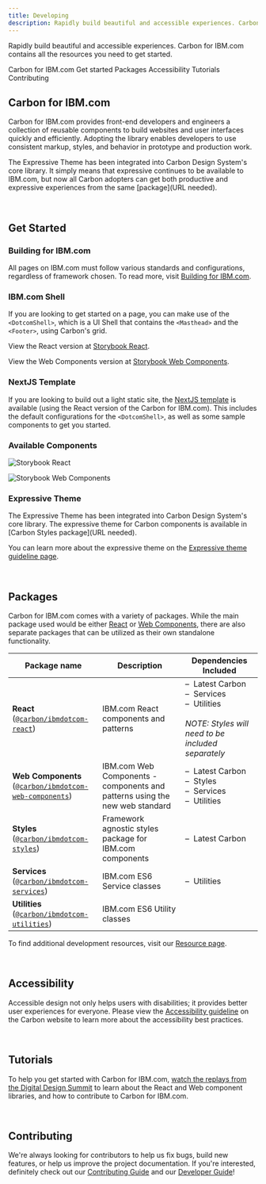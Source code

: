 ```yaml
---
title: Developing
description: Rapidly build beautiful and accessible experiences. Carbon for IBM.com contains all the resources you need to get started.
---
```


<PageDescription>

Rapidly build beautiful and accessible experiences. Carbon for IBM.com contains all the resources you need to get started. 

</PageDescription>

<AnchorLinks>
<AnchorLink>Carbon for IBM.com</AnchorLink>
<AnchorLink>Get started</AnchorLink>
<AnchorLink>Packages</AnchorLink>
<AnchorLink>Accessibility</AnchorLink>
<AnchorLink>Tutorials</AnchorLink>
<AnchorLink>Contributing</AnchorLink>
</AnchorLinks>


## Carbon for IBM.com

Carbon for IBM.com provides front-end developers and engineers a collection of reusable components to build websites and 
user interfaces quickly and efficiently. Adopting the library enables developers to use consistent markup, styles, and 
behavior in prototype and production work.

The Expressive Theme has been integrated into Carbon Design System's core library. It simply means that expressive continues to be available to IBM.com, but now all Carbon adopters can get both productive and expressive experiences from the same [package](URL needed).

<br />

## Get Started 

### Building for IBM.com

All pages on IBM.com must follow various standards and configurations, regardless of framework chosen. To read more, 
visit [Building for IBM.com](https://github.com/carbon-design-system/carbon-for-ibm-dotcom/blob/master/docs/building-for-ibm-dotcom.md).

### IBM.com Shell

If you are looking to get started on a page, you can make use of the `<DotcomShell>`, which is a UI Shell that 
contains the `<Masthead>` and the `<Footer>`, using Carbon's grid. 

View the React version at [Storybook React](https://ibmdotcom-react.mybluemix.net/?path=/story/components-dotcom-shell--default).

View the Web Components version at [Storybook Web Components](http://ibmdotcom-web-components.mybluemix.net/?path=/story/components-dotcom-shell--default).
  
### NextJS Template

If you are looking to build out a light static site, the 
[NextJS template](https://github.com/carbon-design-system/carbon-for-ibm-dotcom-nextjs-template) is available (using the 
React version of the Carbon for IBM.com). This includes the default configurations for the `<DotcomShell>`, as well as 
some sample components to get you started.

### Available Components

<Row className="resource-card-group">
<Column colMd={4} colLg={4} noGutterSm>
<ResourceCard
  subTitle="Carbon for IBM.com Storybook React"
  href="https://ibmdotcom-react.mybluemix.net/"
>

![Storybook React](./../../images/icon/react-icon.svg)

</ResourceCard>    
</Column>

<Column colMd={4} colLg={4} noGutterSm>
<ResourceCard
  subTitle="Carbon for IBM.com Storybook Web Components"
  href="https://ibmdotcom-web-components.mybluemix.net/"
>

![Storybook Web Components](./../../images/icon/js_logo.svg)

</ResourceCard>
</Column>
</Row>

### Expressive Theme

The Expressive Theme has been integrated into Carbon Design System's core library. The expressive theme for Carbon components is available in [Carbon Styles package](URL needed).

You can learn more about the expressive theme on the [Expressive theme guideline page](https://www.ibm.com/standards/web/carbon-for-ibm-dotcom/guidelines/expressive-theme). 

<br />

## Packages

Carbon for IBM.com comes with a variety of packages. While the main package used would be either [React](https://ibmdotcom-react.mybluemix.net)
or [Web Components](https://ibmdotcom-web-components.mybluemix.net), there are also separate packages that can be 
utilized as their own standalone functionality. 

| Package name                                                                                                                                                  | Description                                                                 | Dependencies Included                                                                                                                                                                                                       |
| ------------------------------------------------------------------------------------------------------------------------------------                          | --------------------------------------------------------------------------- | ----------------------------------------------------------------                                                                                                                                                            |
| **React**<br/>([`@carbon/ibmdotcom-react`](https://github.com/carbon-design-system/carbon-for-ibm-dotcom/blob/master/packages/react))                            | IBM.com React components and patterns                                       | &ndash;&nbsp;&nbsp;Latest Carbon<br/>&ndash;&nbsp;&nbsp;Services<br/>&ndash;&nbsp;&nbsp;Utilities<br/><br/><em>NOTE: Styles will need to be included separately</em> |
| **Web Components**<br/>([`@carbon/ibmdotcom-web-components`](https://github.com/carbon-design-system/carbon-for-ibm-dotcom/blob/master/packages/web-components)) | IBM.com Web Components - components and patterns using the new web standard | &ndash;&nbsp;&nbsp;Latest Carbon<br/>&ndash;&nbsp;&nbsp;Styles<br/>&ndash;&nbsp;&nbsp;Services<br/>&ndash;&nbsp;&nbsp;Utilities                     |
| **Styles**<br/>([`@carbon/ibmdotcom-styles`](https://github.com/carbon-design-system/carbon-for-ibm-dotcom/blob/master/packages/styles))                         | Framework agnostic styles package for IBM.com components                    | &ndash;&nbsp;&nbsp;Latest Carbon                                                                                                                                                                          |
| **Services**<br/>([`@carbon/ibmdotcom-services`](https://github.com/carbon-design-system/carbon-for-ibm-dotcom/blob/master/packages/services))                   | IBM.com ES6 Service classes                                                 | &ndash;&nbsp;&nbsp;Utilities                                                                                                                                                                              |
| **Utilities**<br/>([`@carbon/ibmdotcom-utilities`](https://github.com/carbon-design-system/carbon-for-ibm-dotcom/blob/master/packages/utilities))                | IBM.com ES6 Utility classes                                                 |                                                                                                                                                                                                                             |

To find additional development resources, visit our [Resource page](/resources).

<br />

## Accessibility

Accessible design not only helps users with disabilities; it provides better user experiences for everyone. Please view the <a href="https://www.carbondesignsystem.com/guidelines/accessibility/overview" target="_blank">Accessibility guideline</a> on the Carbon website to learn more about the accessibility best practices.

<br />

## Tutorials

To help you get started with Carbon for IBM.com, [watch the replays from the Digital Design Summit](https://ec.yourlearning.ibm.com/w3/series/10148614?layout=grid) to learn about the React and Web component libraries, and how to contribute to Carbon for IBM.com.

<br />

## Contributing

We're always looking for contributors to help us fix bugs, build new features, or help us improve the project 
documentation. If you're interested, definitely check out our 
[Contributing Guide](https://github.com/carbon-design-system/carbon-for-ibm-dotcom/blob/master/.github/CONTRIBUTING.md) and 
our [Developer Guide](https://github.com/carbon-design-system/carbon-for-ibm-dotcom/blob/master/docs/developing.md)! 
